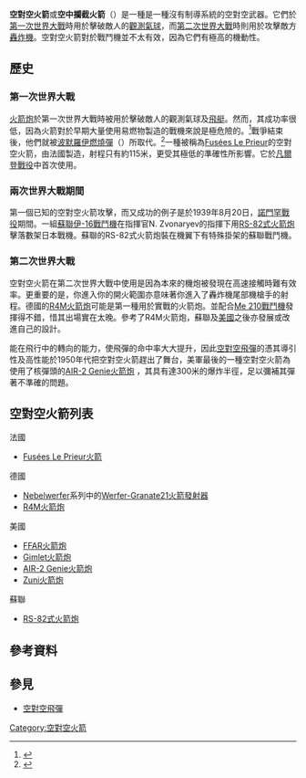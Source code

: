 {{noteTA
|G1=長度單位
|G2=Military
|G3=地名
}}
'''空對空火箭'''或'''空中攔截火箭'''（{{lang-en|air-to-air rocket或air interception rocket}}）是一種是一種沒有制導系統的空對空武器。它們於[[第一次世界大戰|第一次世界大戰]]時用於擊破敵人的[[觀測氣球|觀測氣球]]，而[[第二次世界大戰|第二次世界大戰]]時則用於攻擊敵方[[轟炸機|轟炸機]]。空對空火箭對於戰鬥機並不太有效，因為它們有極高的機動性。

==歷史==
===第一次世界大戰===
[[火箭炮|火箭炮]]於第一次世界大戰時被用於擊破敵人的觀測氣球及[[飛艇|飛艇]]。然而，其成功率很低，因為火箭對於早期大量使用易燃物製造的戰機來說是極危險的。<ref>{{cite web|url=http://science.ksc.nasa.gov/history/rocket-history.txt|title=NASA Spacelink - "A brief history of rocketry"|accessdate=2006-08-19|archive-date=2019-01-15|archive-url=https://web.archive.org/web/20190115153255/http://science.ksc.nasa.gov/history/rocket-history.txt|dead-url=no}}</ref>戰爭結束後，他們就被[[波默羅伊燃燒彈|波默羅伊燃燒彈]]（{{lang-en|incendiary Pomeroy bullets}}）所取代。<ref>{{cite web|url=http://www.firstworldwar.com/atoz/leprieur.htm|title=First World War.com - "Le Prieur Rockets"|accessdate=2006-08-20|archive-date=2006-09-02|archive-url=https://web.archive.org/web/20060902144733/http://www.firstworldwar.com/atoz/leprieur.htm|dead-url=no}}</ref>一種被稱為[[Fusées_Le_Prieur|Fusées Le Prieur]]的空對空火箭，由法國製造，射程只有約115米，更受其極低的準確性所影響。它於[[凡爾登戰役|凡爾登戰役]]中首次使用。

===兩次世界大戰期間===
第一個已知的空對空火箭攻擊，而又成功的例子是於1939年8月20日，[[諾門罕戰役|諾門罕戰役]]期間。一組[[蘇聯|蘇聯]][[伊-16戰鬥機|伊-16戰鬥機]]在指揮官N. Zvonaryev的指揮下用[http://en.wikipedia.org/wiki/RS-82_rocket    RS-82式火箭炮] {{Wayback|url=http://en.wikipedia.org/wiki/RS-82_rocket |date=20201114001302 }}擊落數架日本戰機。蘇聯的RS-82式火箭炮裝在機翼下有特殊掛架的蘇聯戰鬥機。

===第二次世界大戰===
空對空火箭在第二次世界大戰中使用是因為本來的機炮被發現在高速接觸時難有效率。更重要的是，你進入你的開火範圍亦意味著你進入了轟炸機尾部機槍手的射程。德國的[[R4M火箭炮|R4M火箭炮]]可能是第一種用於實戰的火箭炮。並配合[[Me_210戰鬥機|Me 210戰鬥機]]發揮得不錯，惜其出場實在太晚。參考了R4M火箭炮，蘇聯及[[美國|美國]]之後亦發展或改進自己的設計。

能在飛行中的轉向的能力，使飛彈的命中率大大提升，因此[[空對空飛彈|空對空飛彈]]的憑其導引性及高性能於1950年代把空對空火箭趕出了舞台，美軍最後的一種空對空火箭為使用了核彈頭的[http://en.wikipedia.org/wiki/AIR-2_Genie   AIR-2 Genie火箭炮] {{Wayback|url=http://en.wikipedia.org/wiki/AIR-2_Genie |date=20210427151531 }}，其具有達300米的爆炸半徑，足以彌補其彈著不準確的問題。

==空對空火箭列表==
法國
*[http://en.wikipedia.org/wiki/Le_Prieur_rocket    Fusées Le Prieur火箭] {{Wayback|url=http://en.wikipedia.org/wiki/Le_Prieur_rocket |date=20210212020602 }}
德國
*[[Nebelwerfer|Nebelwerfer]]系列中的[[Werfer-Granate21火箭發射器|Werfer-Granate21火箭發射器]]
*[[R4M火箭炮|R4M火箭炮]]
美國
*[http://en.wikipedia.org/wiki/Fin-Folding_Aerial_Rocket    FFAR火箭炮] {{Wayback|url=http://en.wikipedia.org/wiki/Fin-Folding_Aerial_Rocket |date=20161125205748 }}
*[http://en.wikipedia.org/wiki/Gimlet_%28rocket%29    Gimlet火箭炮] {{Wayback|url=http://en.wikipedia.org/wiki/Gimlet_%28rocket%29 |date=20201110213641 }}
*[http://en.wikipedia.org/wiki/AIR-2_Genie   AIR-2 Genie火箭炮] {{Wayback|url=http://en.wikipedia.org/wiki/AIR-2_Genie |date=20210427151531 }}
*[http://en.wikipedia.org/wiki/Zuni_%28rocket%29    Zuni火箭炮] {{Wayback|url=http://en.wikipedia.org/wiki/Zuni_%28rocket%29 |date=20210405234116 }}
蘇聯
*[http://en.wikipedia.org/wiki/RS-82_rocket    RS-82式火箭炮] {{Wayback|url=http://en.wikipedia.org/wiki/RS-82_rocket |date=20201114001302 }}

==參考資料==
<references/>

==參見==
* [[空對空飛彈|空對空飛彈]]

[[Category:空對空火箭|Category:空對空火箭]]